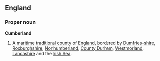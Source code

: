 ==England==
===Proper noun===
'''Cumberland'''
{{wikipedia}}
# A [[maritime]] [[traditional county]] of [[England]], bordered by [[Dumfries-shire]], [[Roxburghshire]], [[Northumberland]], [[County Durham]], [[Westmorland]], [[Lancashire]] and the [[Irish Sea]].